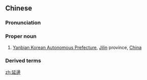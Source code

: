{{also|延边}}
==Chinese==
{{zh-forms|s=延边}}

===Pronunciation===
{{zh-pron
|m=Yánbiān
|cat=propn
}}

===Proper noun===
{{zh-proper noun}}

# [[w:Yanbian Korean Autonomous Prefecture|Yanbian Korean Autonomous Prefecture]], [[Jilin]] province, [[China]]

===Derived terms===
{{zh-der|延邊朝鮮族自治州}}

[[zh:延邊]]